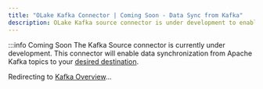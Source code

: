 ```yaml
---
title: "OLake Kafka Connector | Coming Soon - Data Sync from Kafka"
description: OLake Kafka source connector is under development to enable data sync from Kafka topics. Join the community for updates and real-time support.
---
```



:::info Coming Soon
The Kafka Source connector is currently under development. This connector will enable data synchronization from Apache Kafka topics to your [desired destination](/docs/writers/iceberg/catalog/rest).

Redirecting to [Kafka Overview](/docs/connectors/kafka)...